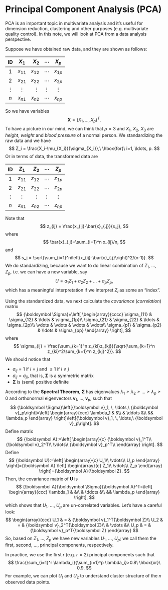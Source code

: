 # Principal Component Analysis (PCA)

PCA is an important topic in multivariate analysis and it's useful for dimension reduction, clustering and other purposes (e.g. multivariate quality control). In this note, we will look at PCA from a data analysis perspective.

Suppose we have obtained raw data, and they are shown as follows:


|ID | $X_1$ | $X_2$ | $\cdots$ | $X_p$ |
|:---:|:-------:|-------:|----------:|:------:
|1  | $x_{11}$ | $x_{12}$ | $\cdots$ | $x_{1p}$
|2  | $x_{21}$ | $x_{22}$ | $\cdots$ | $x_{2p}$
|$\vdots$ | $\vdots$ | $\vdots$ | $\vdots$ | $\vdots$
|$n$  | $x_{n1}$ | $x_{n2}$ | $\cdots$ | $x_{np}$

So we have variables
$$
{\boldsymbol X} = (X_1, \ldots, X_p)^T.
$$
To have a picture in our mind, we can think that $p=3$ and 
$X_1,\ X_2,\ X_3$ are *height*, *weight* and *blood pressure* of a normal person. We standardizing the raw data and we have
$$
Z_i = \frac{X_i-\mu_{X_i}}{\sigma_{X_i}},\ \hbox{for}\ i=1, \ldots, p.
$$
Or in terms of data, the transformed data are

|ID | $Z_1$ | $Z_2$ | $\cdots$ | $Z_p$ |
|:---:|:-------:|-------:|----------:|:------:
|1  | $z_{11}$ | $z_{12}$ | $\cdots$ | $z_{1p}$
|2  | $z_{21}$ | $z_{22}$ | $\cdots$ | $z_{2p}$
|$\vdots$ | $\vdots$ | $\vdots$ | $\vdots$ | $\vdots$
|$n$  | $z_{n1}$ | $z_{n2}$ | $\cdots$ | $z_{np}$

Note that
$$
z_{ij} = \frac{x_{ij}-\bar{x}_{.j}}{s_j},
$$
where
$$
\bar{x}_{.j}=\sum_{i=1}^n x_{ij}/n,
$$
and
$$
s_j = \sqrt{\sum_{i=1}^n\left(x_{ij}-\bar{x}_{.j}\right)^2/(n-1)}.
$$
We do standardizing, because we want to do linear combination of $Z_1,\ \ldots, Z_p$, i.e. we can have a new variable, say
$$
U = a_1Z_1 + a_2Z_2 + \ldots + a_pZ_p,
$$
which has a meaningful interpretation if we interpret $Z_i$ as some an "index".

Using the standardized data, we next calculate the *covariance* (*correlation*) matrix
$$
{\boldsymbol \Sigma}=\left[
\begin{array}{cccc}
\sigma_{11} & \sigma_{12} & \ldots & \sigma_{1p}\\
\sigma_{21} & \sigma_{22} & \ldots & \sigma_{2p}\\
\vdots & \vdots & \vdots & \vdots\\
\sigma_{p1} & \sigma_{p2} & \ldots & \sigma_{pp}
\end{array}
\right],
$$
where
$$
\sigma_{ij} = \frac{\sum_{k=1}^n z_{ki}z_{kj}}{\sqrt{\sum_{k=1}^n z_{ki}^2\sum_{k=1}^n z_{kj}^2}}.
$$
We should notice that

- $\sigma_{ij}=1$ if $i=j$ and $\le 1$ if $i\neq j$
- $\sigma_{ij}=\sigma_{ji}$, that is, ${\boldsymbol \Sigma}$ is a symmetric matrix
- ${\boldsymbol \Sigma}$ is (semi) positive definite

According to the **Spectral Theorem**, ${\boldsymbol \Sigma}$ has eigenvalues
$\lambda_1\ge \lambda_2\ge \ldots \ge \lambda_p\ge 0$ and orthonormal eigenvectors ${\boldsymbol v}_1,\ \ldots, {\boldsymbol v}_p$, such that
$$
{\boldsymbol \Sigma}\left[{\boldsymbol v}_1, \, \ldots,\ {\boldsymbol v}_p\right]=\left[
\begin{array}{ccc}
\lambda_1 & &\\
& \ddots &\\
&& \lambda_p
\end{array}
\right]\left[{\boldsymbol v}_1, \, \ldots,\ {\boldsymbol v}_p\right].
$$
Define matrix
$$
{\boldsymbol A}:=\left[
\begin{array}{c}
{\boldsymbol v}_1^T\\
{\boldsymbol v}_2^T\\
\vdots\\
{\boldsymbol v}_p^T\\
\end{array}
\right].
$$
Define
$$
{\boldsymbol U}:=\left[
\begin{array}{c}
U_1\\
\vdots\\
U_p
\end{array}
\right]={\boldsymbol A}
\left[
\begin{array}{c}
Z_1\\
\vdots\\
Z_p
\end{array}
\right]={\boldsymbol A}{\boldsymbol Z}.
$$
Then, the covariance matrix of ${\boldsymbol U}$ is
$$
{\boldsymbol A}{\boldsymbol \Sigma}{\boldsymbol A}^T=\left[
\begin{array}{ccc}
\lambda_1 & &\\
& \ddots &\\
&& \lambda_p
\end{array}
\right],
$$
which shows that $U_1,\ \ldots,\ U_p$ are un-correlated variables. Let's have a careful look:
$$
\begin{array}{ccc}
U_1 & = & {\boldsymbol v}_1^T{\boldsymbol Z}\\
U_2  & = & {\boldsymbol v}_2^T{\boldsymbol Z}\\
& \vdots &\\
U_p  & = & {\boldsymbol v}_p^T{\boldsymbol Z}
\end{array}
$$
So, based on $Z_1,\ \ldots, Z_p$ we have new variables $U_1,\ \ldots, \ U_p$; we call them the first, second, ..., principal components, respectively.

In practice, we use the first $r$ (e.g. $r=2$) principal components such that
$$
\frac{\sum_{i=1}^r \lambda_i}{\sum_{i=1}^p \lambda_i}>0.8\ \hbox{or}\ 0.9.
$$
For example, we can plot $U_1$ and $U_2$ to understand cluster structure of the $n$ observed data points.